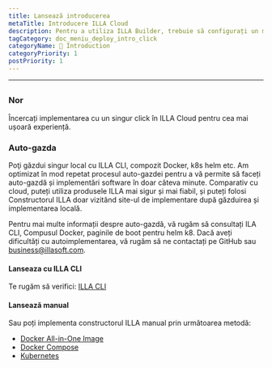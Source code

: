 ```yaml
---
title: Lansează introducerea
metaTitle: Introducere ILLA Cloud
description: Pentru a utiliza ILLA Builder, trebuie să configurați un mediu auto-gazdă local sau să utilizați ILLA Cloud pentru a sări peste procesul de construcție și a utiliza rapid produsele ILLA.
tagCategory: doc_meniu_deploy_intro_click
categoryName: 👋 Introduction
categoryPriority: 1
postPriority: 1
---
```


* * *

## <Heading hidden>Lansare introducere</Heading>

### Nor

Încercați implementarea cu un singur click în ILLA Cloud pentru cea mai ușoară experiență.

### Auto-gazda

Poţi găzdui singur local cu ILLA CLI, compozit Docker, k8s helm etc. Am optimizat în mod repetat procesul auto-gazdei pentru a vă permite să faceți auto-gazdă și implementări software în doar câteva minute. Comparativ cu cloud, puteți utiliza produsele ILLA mai sigur și mai fiabil, și puteți folosi Constructorul ILLA doar vizitând site-ul de implementare după găzduirea și implementarea locală.

Pentru mai multe informații despre auto-gazdă, vă rugăm să consultați ILA CLI, Compusul Docker, paginile de boot pentru helm k8.
Dacă aveți dificultăți cu autoimplementarea, vă rugăm să ne contactați pe GitHub sau business@illasoft.com.

#### Lanseaza cu ILLA CLI

Te rugăm să verifici: [ILLA CLI](https://www.illacloud.com/docs/illa-cli)

#### Lansează manual

Sau poți implementa constructorul ILLA manual prin următoarea metodă:

-   [Docker All-in-One Image](https://github.com/illacloud/deploy-illa-manually/blob/main/docker/README.md)
-   [Docker Compose](https://github.com/illacloud/deploy-illa-manually/blob/main/docker-compose/README.md)
-   [Kubernetes](https://github.com/illacloud/deploy-illa-manually/blob/main/kubernetes/README.md)
